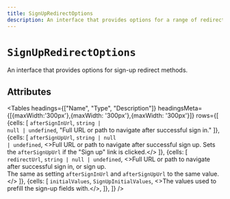 ```yaml
---
title: SignUpRedirectOptions
description: An interface that provides options for a range of redirect methods.
---
```


# `SignUpRedirectOptions`

An interface that provides options for sign-up redirect methods.

## Attributes

<Tables
  headings={["Name", "Type", "Description"]}
  headingsMeta={[{maxWidth:'300px'},{maxWidth: '300px'},{maxWidth: '300px'}]}
  rows={[
    {cells: [
        <code>afterSignInUrl</code>,
        <code>string | null | undefined</code>,
        "Full URL or path to navigate after successful sign in."
        ]},
    {cells: [
        <code>afterSignUpUrl</code>,
        <code>string | null | undefined</code>,
        <>Full URL or path to navigate after successful sign up. Sets the <code>afterSignUpUrl</code> if the "Sign up" link is clicked.</>
        ]},
    {cells: [
        <code>redirectUrl</code>,
        <code>string | null | undefined</code>,
        <>Full URL or path to navigate after successful sign in, or sign up.<br/>The same as setting <code>afterSignInUrl</code> and <code>afterSignUpUrl</code>
to the same value.</>
        ]},
    {cells: [
        <code>initialValues</code>,
        <code>SignUpInitialValues</code>,
        <>The values used to prefill the sign-up fields with.</>,
      ]},
    ]}
/>
